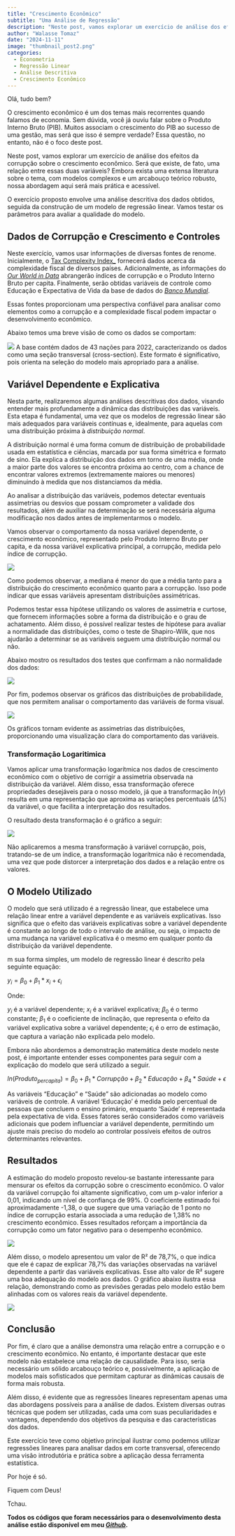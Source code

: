```yaml
---
title: "Crescimento Econômico"
subtitle: "Uma Análise de Regressão"
description: "Neste post, vamos explorar um exercício de análise dos efeitos da corrupção sobre o crescimento econômico. Será que existe, de fato, uma relação entre essas duas variáveis?"
author: "Walasse Tomaz"
date: "2024-11-11"
image: "thumbnail_post2.png"
categories:
  - Econometria
  - Regressão Linear
  - Análise Descritiva
  - Crescimento Econômico
---
```


Olá, tudo bem?

O crescimento econômico é um dos temas mais recorrentes quando falamos de economia. Sem dúvida, você já ouviu falar sobre o Produto Interno Bruto (PIB). Muitos associam o crescimento do PIB ao sucesso de uma gestão, mas será que isso é sempre verdade? Essa questão, no entanto, não é o foco deste post.

Neste post, vamos explorar um exercício de análise dos efeitos da corrupção sobre o crescimento econômico. Será que existe, de fato, uma relação entre essas duas variáveis? Embora exista uma extensa literatura sobre o tema, com modelos complexos e um arcabouço teórico robusto, nossa abordagem aqui será mais prática e acessível.

O exercício proposto envolve uma análise descritiva dos dados obtidos, seguida da construção de um modelo de regressão linear. Vamos testar os parâmetros para avaliar a qualidade do modelo.

## **Dados de Corrupção e Crescimento e Controles**

Neste exercício, vamos usar informações de diversas fontes de renome. Inicialmente, o [Tax Complexity Index_](https://www.taxcomplexity.org/) fornecerá dados acerca da complexidade fiscal de diversos países. Adicionalmente, as informações do [_Our World in Data_](https://ourworldindata.org/) abrangerão índices de corrupção e o Produto Interno Bruto per capita. Finalmente, serão obtidas variáveis de controle como Educação e Expectativa de Vida da base de dados do [_Banco Mundial_](https://data.worldbank.org/).

Essas fontes proporcionam uma perspectiva confiável para analisar como elementos como a corrupção e a complexidade fiscal podem impactar o desenvolvimento econômico.

Abaixo temos uma breve visão de como os dados se comportam:

![](dataset_table.png)
A base contém dados de 43 nações para 2022, caracterizando os dados como uma seção transversal (cross-section). Este formato é significativo, pois orienta na seleção do modelo mais apropriado para a análise.

## **Variável Dependente e Explicativa**

Nesta parte, realizaremos algumas análises descritivas dos dados, visando entender mais profundamente a dinâmica das distribuições das variáveis. Esta etapa é fundamental, uma vez que os modelos de regressão linear são mais adequados para variáveis contínuas e, idealmente, para aquelas com uma distribuição próxima à _distribuição normal_.

:::{.callout-note}
A distribuição normal é uma forma comum de distribuição de probabilidade usada em estatística e ciências, marcada por sua forma simétrica e formato de sino. Ela explica a distribuição dos dados em torno de uma média, onde a maior parte dos valores se encontra próxima ao centro, com a chance de encontrar valores extremos (extremamente maiores ou menores) diminuindo à medida que nos distanciamos da média.
:::

Ao analisar a distribuição das variáveis, podemos detectar eventuais assimetrias ou desvios que possam comprometer a validade dos resultados, além de auxiliar na determinação se será necessária alguma modificação nos dados antes de implementarmos o modelo.

Vamos observar o comportamento da nossa variável dependente, o crescimento econômico, representado pelo Produto Interno Bruto per capita, e da nossa variável explicativa principal, a corrupção, medida pelo índice de corrupção.

![](medidas_resumo_yx.png)


Como podemos observar, a mediana é menor do que a média tanto para a distribuição do crescimento econômico quanto para a corrupção. Isso pode indicar que essas variáveis apresentam distribuições assimétricas.

Podemos testar essa hipótese utilizando os valores de assimetria e curtose, que fornecem informações sobre a forma da distribuição e o grau de achatamento. Além disso, é possível realizar testes de hipótese para avaliar a normalidade das distribuições, como o teste de Shapiro-Wilk, que nos ajudarão a determinar se as variáveis seguem uma distribuição normal ou não.

Abaixo mostro os resultados dos testes que confirmam a não normalidade dos dados: 

![](norm_test_yx.png)

Por fim, podemos observar os gráficos das distribuições de probabilidade, que nos permitem analisar o comportamento das variáveis de forma visual.

![](dist_chart_yx.png)

Os gráficos tornam evidente as assimetrias das distribuições, proporcionando uma visualização clara do comportamento das variáveis.

### **Transformação Logaritimica**

Vamos aplicar uma transformação logarítmica nos dados de crescimento econômico com o objetivo de corrigir a assimetria observada na distribuição da variável. Além disso, essa transformação oferece propriedades desejáveis para o nosso modelo, já que a transformação
$ln(y)$ resulta em uma representação que aproxima as variações percentuais ($\Delta$%) da variável, o que facilita a interpretação dos resultados.

O resultado desta transformação é o gráfico a seguir:

![](log_dist_chart_y.png)

Não aplicaremos a mesma transformação à variável corrupção, pois, tratando-se de um índice, a transformação logarítmica não é recomendada, uma vez que pode distorcer a interpretação dos dados e a relação entre os valores.

## **O Modelo Utilizado**

O modelo que será utilizado é a regressão linear, que estabelece uma relação linear entre a variável dependente e as variáveis explicativas. Isso significa que o efeito das variáveis explicativas sobre a variável dependente é constante ao longo de todo o intervalo de análise, ou seja, o impacto de uma mudança na variável explicativa é o mesmo em qualquer ponto da distribuição da variável dependente.

m sua forma simples, um modelo de regressão linear é descrito pela seguinte equação:

$y_i = \beta_0 + \beta_1 * x_i + \epsilon_i$

Onde:

$y_i$ é a variável dependente;
$x_i$ é a variável explicativa;
$\beta_0$ é o termo constante;
$\beta_1$ é o coeficiente de inclinação, que representa o efeito da variável explicativa sobre a variável dependente;
$\epsilon_i$ é o erro de estimação, que captura a variação não explicada pelo modelo.

Embora não abordemos a demonstração matemática deste modelo neste post, é importante entender esses componentes para seguir com a explicação do modelo que será utilizado a seguir.

$ln(Produto_{percapita}) = \beta_0 + \beta_1 * Corrupção + \beta_2 * Educação + \beta_4 * Saúde + \epsilon$

As variáveis "Educação" e "Saúde" são adicionadas ao modelo como variáveis de controle. A variável 'Educação' é medida pelo percentual de pessoas que concluem o ensino primário, enquanto 'Saúde' é representada pela expectativa de vida. Esses fatores serão considerados como variáveis adicionais que podem influenciar a variável dependente, permitindo um ajuste mais preciso do modelo ao controlar possíveis efeitos de outros determinantes relevantes.

## **Resultados**

A estimação do modelo proposto revelou-se bastante interessante para mensurar os efeitos da corrupção sobre o crescimento econômico. O valor da variável corrupção foi altamente significativo, com um p-valor inferior a 0,01, indicando um nível de confiança de 99%. O coeficiente estimado foi aproximadamente -1,38, o que sugere que uma variação de 1 ponto no índice de corrupção estaria associada a uma redução de 1,38% no crescimento econômico. Esses resultados reforçam a importância da corrupção como um fator negativo para o desempenho econômico.

![](reg_summary.png)

Além disso, o modelo apresentou um valor de R² de 78,7%, o que indica que ele é capaz de explicar 78,7% das variações observadas na variável dependente a partir das variáveis explicativas. Esse alto valor de R² sugere uma boa adequação do modelo aos dados. O gráfico abaixo ilustra essa relação, demonstrando como as previsões geradas pelo modelo estão bem alinhadas com os valores reais da variável dependente.

![](chart_reg.png)

## **Conclusão**

Por fim, é claro que a análise demonstra uma relação entre a corrupção e o crescimento econômico. No entanto, é importante destacar que este modelo não estabelece uma relação de causalidade. Para isso, seria necessário um sólido arcabouço teórico e, possivelmente, a aplicação de modelos mais sofisticados que permitam capturar as dinâmicas causais de forma mais robusta.

Além disso, é evidente que as regressões lineares representam apenas uma das abordagens possíveis para a análise de dados. Existem diversas outras técnicas que podem ser utilizadas, cada uma com suas peculiaridades e vantagens, dependendo dos objetivos da pesquisa e das características dos dados.

Este exercício teve como objetivo principal ilustrar como podemos utilizar regressões lineares para analisar dados em corte transversal, oferecendo uma visão introdutória e prática sobre a aplicação dessa ferramenta estatística.

Por hoje é só.

Fiquem com Deus!

Tchau.

**Todos os códigos que foram necessários para o desenvolvimento desta análise estão disponível em meu [_Github_](https://github.com/Walassseee/Walassseee.github.io/blob/main/posts/economic_development/indexsup.R).**

